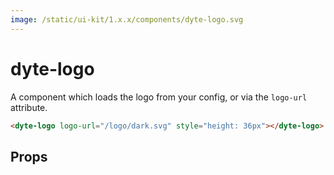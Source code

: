 ```yaml
---
image: /static/ui-kit/1.x.x/components/dyte-logo.svg
---
```


# dyte-logo

A component which loads the logo from your config, or via the `logo-url`
attribute.

```html
<dyte-logo logo-url="/logo/dark.svg" style="height: 36px"></dyte-logo>
```

## Props

<PropsTable of="dyte-logo" />

